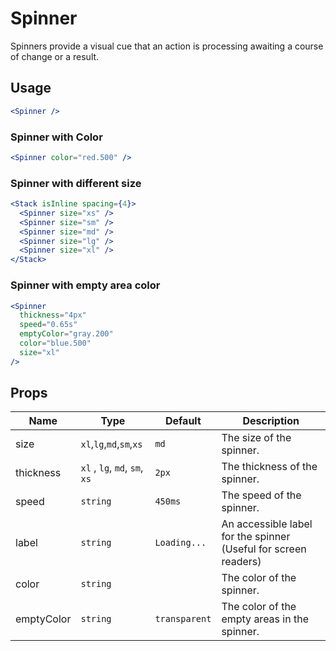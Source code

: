 # Spinner

Spinners provide a visual cue that an action is processing awaiting a course of
change or a result.

## Usage

```jsx
<Spinner />
```

### Spinner with Color

```jsx
<Spinner color="red.500" />
```

### Spinner with different size

```jsx
<Stack isInline spacing={4}>
  <Spinner size="xs" />
  <Spinner size="sm" />
  <Spinner size="md" />
  <Spinner size="lg" />
  <Spinner size="xl" />
</Stack>
```

### Spinner with empty area color

```jsx
<Spinner
  thickness="4px"
  speed="0.65s"
  emptyColor="gray.200"
  color="blue.500"
  size="xl"
/>
```

## Props

| Name       | Type                          | Default       | Description                                                     |
| ---------- | ----------------------------- | ------------- | --------------------------------------------------------------- |
| size       | `xl`,`lg`,`md`,`sm`,`xs`      | `md`          | The size of the spinner.                                        |
| thickness  | `xl` , `lg`, `md`, `sm`, `xs` | `2px`         | The thickness of the spinner.                                   |
| speed      | `string`                      | `450ms`       | The speed of the spinner.                                       |
| label      | `string`                      | `Loading...`  | An accessible label for the spinner (Useful for screen readers) |
| color      | `string`                      |               | The color of the spinner.                                       |
| emptyColor | `string`                      | `transparent` | The color of the empty areas in the spinner.                    |
